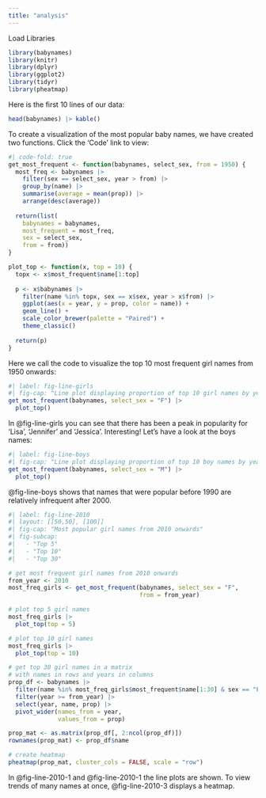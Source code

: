 ```yaml
---
title: "analysis"
---
```


Load Libraries

```r
library(babynames)
library(knitr)
library(dplyr)
library(ggplot2)
library(tidyr)
library(pheatmap)
```

Here is the first 10 lines of our data:

```r
head(babynames) |> kable()
```

To create a visualization of the most popular baby names, we have created two functions. Click the 'Code' link to view:

```r
#| code-fold: true
get_most_frequent <- function(babynames, select_sex, from = 1950) {
  most_freq <- babynames |>
    filter(sex == select_sex, year > from) |>
    group_by(name) |>
    summarise(average = mean(prop)) |>
    arrange(desc(average))
    
  return(list(
    babynames = babynames,
    most_frequent = most_freq,
    sex = select_sex,
    from = from))
}

plot_top <- function(x, top = 10) {
  topx <- x$most_frequent$name[1:top]
  
  p <- x$babynames |>
    filter(name %in% topx, sex == x$sex, year > x$from) |>
    ggplot(aes(x = year, y = prop, color = name)) +
    geom_line() +
    scale_color_brewer(palette = "Paired") +
    theme_classic()
  
  return(p)
}
```

Here we call the code to visualize the top 10 most frequent girl names from 1950 onwards:

```r
#| label: fig-line-girls
#| fig-cap: "Line plot displaying proportion of top 10 girl names by year"
get_most_frequent(babynames, select_sex = "F") |>
  plot_top()
```

In @fig-line-girls you can see that there has been a peak in popularity for 'Lisa', 'Jennifer' and 'Jessica'. Interesting! Let's have a look at the boys names:

```r
#| label: fig-line-boys
#| fig-cap: "Line plot displaying proportion of top 10 boy names by year"
get_most_frequent(babynames, select_sex = "M") |>
  plot_top()
```

@fig-line-boys shows that names that were popular before 1990 are relatively infrequent after 2000.

```r
#| label: fig-line-2010
#| layout: [[50,50], [100]]
#| fig-cap: "Most popular girl names from 2010 onwards"
#| fig-subcap: 
#|   - "Top 5"
#|   - "Top 10"
#|   - "Top 30"

# get most frequent girl names from 2010 onwards
from_year <- 2010
most_freq_girls <- get_most_frequent(babynames, select_sex = "F",
                                     from = from_year)

# plot top 5 girl names
most_freq_girls |>
  plot_top(top = 5)

# plot top 10 girl names
most_freq_girls |>
  plot_top(top = 10)

# get top 30 girl names in a matrix
# with names in rows and years in columns
prop_df <- babynames |> 
  filter(name %in% most_freq_girls$most_frequent$name[1:30] & sex == "F") |>
  filter(year >= from_year) |> 
  select(year, name, prop) |>
  pivot_wider(names_from = year,
              values_from = prop)

prop_mat <- as.matrix(prop_df[, 2:ncol(prop_df)])
rownames(prop_mat) <- prop_df$name

# create heatmap
pheatmap(prop_mat, cluster_cols = FALSE, scale = "row")
```

In @fig-line-2010-1 and @fig-line-2010-1 the line plots are shown. To view trends of many names at once, @fig-line-2010-3 displays a heatmap.
